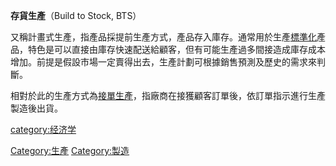 '''存貨生產'''（Build to Stock, BTS）

又稱計畫式生產，指產品採提前生產方式，產品存入庫存。通常用於生產[[標準化|標準化]]產品，特色是可以直接由庫存快速配送給顧客，但有可能生產過多間接造成庫存成本增加。前提是假設市場一定賣得出去，生產計劃可根據銷售預測及歷史的需求來判斷。

相對於此的生產方式為[[接單生產|接單生產]]，指廠商在接獲顧客訂單後，依訂單指示進行生產製造後出貨。

[[category:经济学|category:经济学]]
[[Category:生產|Category:生產]]
[[Category:製造|Category:製造]]

{{econ-stub}}